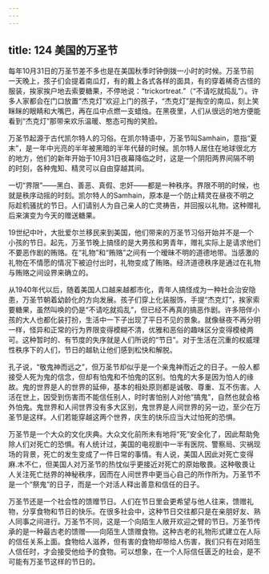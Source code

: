 ```yaml
---
---
---
```

title: 124 美国的万圣节
---




每年10月31日的万圣节差不多也是在美国秋季时钟倒拨一小时的时候。万圣节前一天晚上，孩子们会提着南瓜灯，有的戴上各式各样的面具，有的穿着稀奇古怪的服装，挨家挨户地去索要糖果，不停地说：“trickortreat.”（“不请吃就捣乱”）。许多人家都会在门口放置“杰克灯”欢迎上门的孩子，“杰克灯”是掏空的南瓜，刻上笑眯眯的眼睛和大嘴巴，再在瓜中点燃一支蜡烛。在黑夜里，人们从很远的地方便能看到“杰克灯”那带来欢乐温暖、憨态可掏的笑脸。

万圣节起源于古代凯尔特人的习俗。在凯尔特语中，万圣节叫Samhain，意指“夏末”，是一年中光亮的半年被黑暗的半年代替的时候。凯尔特人居住在地球很北方的地方，他们的新年开始于10月31日夜幕降临之时，这是一个阴阳两界间隔不明的时刻，各种鬼知、精灵可以自由穿越其间。

一切“界限”——黑白、善恶、真假、忠奸——都是一种秩序。界限不明的时候，也就是秩序动摇的时刻。凯尔特人的Samhain，原本是一个防止精灵在昼夜不明之际趁机骚扰的节日。人们请别人为自己亲人的亡灵祷告，并回报以礼物。这种赠礼后来演变为今天的赠送糖果。

19世纪中叶，大批爱尔兰移民来到美国，他们带来的万圣节习俗开始并不是一个小孩的节日。起先，万圣节晚上搞怪的是大男孩和男青年，赠礼实际上是请求他们不要恶作剧的贿赂。在“礼物”和“贿赂”之间有一个暧昧不明的道德地带。当感激的礼物在不情愿的情况下被迫付出时，礼物变成了贿赂。经济道德秩序是通过在礼物与贿赂之间设界来确立的。

从1940年代以后，随着美国人口越来越都市化，青年人搞怪成为一种社会治安隐患，万圣节朝着幼龄化的方向发展。孩子们穿上化装服饰，手提“杰克灯”，挨家索要糖果，虽然叫唤的仍是“不请吃就捣乱”，但已经不再真的搞恶作剧。许多陪伴小孩的大人也都化装打扮，生活中一下子出现了平日不见的景象。就像昼夜不再分明一样，怪异和正常的行为界限变得模糊不清，优雅和恶俗的趣味区分变得模棱两可。这种暂时的、有节度的失序就是人们所说的“节日”。对于生活在沉重的权威理性秩序下的人们，节日的越轨让他们感到松快和解脱。

孔子说，“敬鬼神而远之”，但万圣节却似乎是一个亲鬼神而近之的日子。一般人都接受人死为鬼的信念，但却有怕鬼和不怕鬼的区别。怕鬼的大多是因为怕人的缘故。鬼的世界是人的世界的延伸，基本的相处原则都是诚敬、尊重、互不伤害。人活在世上，因受到伤害而不能信任别人，时时害怕别人对他“搞鬼”，自然也就会格外怕鬼。鬼世界和人间世界没有多大区别，鬼世界是人间世界的另一边，至少在万圣节是这样。人们若能穿越这两个世界，庆生的快乐应当大过怕死的恐惧。

万圣节是一个大众的文化庆典。大众文化前所未有地将“死”安全化了，因此帮助免除人们对死亡的恐惧。有人统计过，美国的电视剧中一半有医院、警察局、灾祸现场的背景，死亡的发生变成了一件日常的事情。有人说，美国人因此对死亡变得麻.木不仁，但美国人对万圣节的热忱似乎更接近对死亡的原始敬畏。这种敬畏让人关注死亡挞界的神秘秩序，因而在人间世界中更当心自己的所作所为。万圣节不是一个“祭鬼”的日子，而是一个对活人释出善意和信任的日子。

万圣节还是一个社会性的馈赠节日。人们在节日里会更希望与他人往来，馈赠礼物，分享食物和节日的快乐。在很多社会中，这种节日交往都只是在亲朋好友、熟人同事之间进行。万圣节不同，这是一个向陌生人敞开欢迎之臂的节日。万圣节传承的是一种最古老的馈赠——向陌生人馈赠食物。这种古老的礼物形式建立在人际的信任关系上面。食物给人滋养，但有害的食物却带给人伤害，我们只有在对陌生人信任时，才会接受他给予的食物。可以想象，在一个人际信任匮乏的社会，是不可能有万圣节这样的节日的。